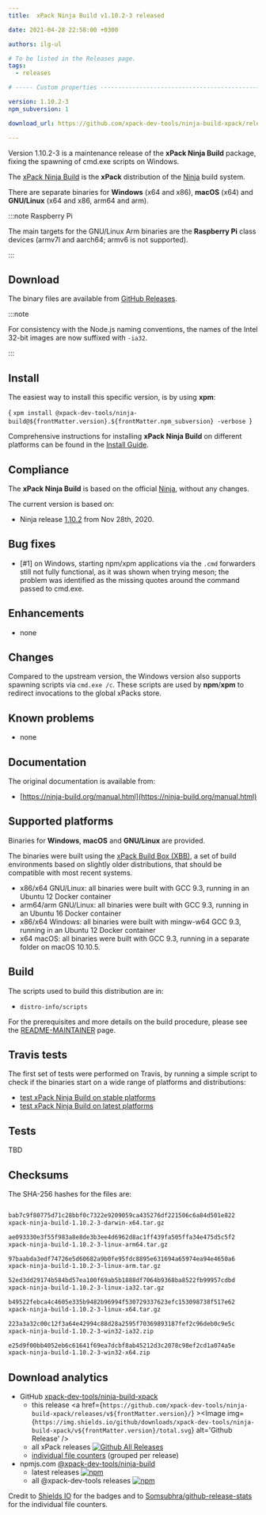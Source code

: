 ```yaml
---
title:  xPack Ninja Build v1.10.2-3 released

date: 2021-04-28 22:58:00 +0300

authors: ilg-ul

# To be listed in the Releases page.
tags:
  - releases

# ----- Custom properties -----------------------------------------------------

version: 1.10.2-3
npm_subversion: 1

download_url: https://github.com/xpack-dev-tools/ninja-build-xpack/releases/tag/v1.10.2-3/

---
```


Version 1.10.2-3 is a maintenance release of the **xPack Ninja Build** package, fixing the spawning of cmd.exe scripts on Windows.

<!-- truncate -->


The [xPack Ninja Build](https://xpack-dev-tools.github.io/ninja-build-xpack)
is the **xPack** distribution of the
[Ninja](https://ninja-build.org) build system.

There are separate binaries for **Windows** (x64 and x86),
**macOS** (x64) and **GNU/Linux** (x64 and x86, arm64 and arm).

:::note Raspberry Pi

The main targets for the GNU/Linux Arm
binaries are the **Raspberry Pi** class devices (armv7l and aarch64;
armv6 is not supported).

:::

## Download

The binary files are available from <a href={frontMatter.download_url}>GitHub Releases</a>.

:::note

For consistency with the Node.js naming conventions, the names of the Intel 32-bit images are now suffixed with `-ia32`.

:::

## Install

The easiest way to install this specific version, is by using **xpm**:

<CodeBlock language="console"> {
`xpm install @xpack-dev-tools/ninja-build@${frontMatter.version}.${frontMatter.npm_subversion} -verbose
`} </CodeBlock>

Comprehensive instructions for installing **xPack Ninja Build** on different platforms
can be found in the [Install Guide](/docs/install/).

## Compliance

The **xPack Ninja Build** is based on the official
[Ninja](https://ninja-build.org),
without any changes.

The current version is based on:

- Ninja release
[1.10.2](https://github.com/ninja-build/ninja/releases/tag/v1.10.1)
from Nov 28th, 2020.

## Bug fixes

- [#1] on Windows, starting npm/xpm applications via the `.cmd` forwarders
  still not fully functional, as it was shown when trying meson; the problem
  was identified as the missing quotes around the command passed to cmd.exe.

## Enhancements

- none

## Changes

Compared to the upstream version, the Windows version also supports
spawning scripts via `cmd.exe /c`. These scripts are used by **npm**/**xpm**
to redirect invocations to the global xPacks store.

## Known problems

- none

## Documentation

The original documentation is available from:

- [https://ninja-build.org/manual.html](https://ninja-build.org/manual.html)

## Supported platforms

Binaries for **Windows**, **macOS** and **GNU/Linux** are provided.

The binaries were built using the
[xPack Build Box (XBB)](https://github.com/xpack/xpack-build-box), a set
of build environments based on slightly older distributions, that should be
compatible with most recent systems.

- x86/x64 GNU/Linux: all binaries were built with GCC 9.3, running in an
  Ubuntu 12 Docker container
- arm64/arm GNU/Linux: all binaries were built with GCC 9.3, running in an
  Ubuntu 16 Docker container
- x86/x64 Windows: all binaries were built with mingw-w64 GCC 9.3, running in an
  Ubuntu 12 Docker container
- x64 macOS: all binaries were built with GCC 9.3, running in a separate
  folder on macOS 10.10.5.

## Build

The scripts used to build this distribution are in:

- `distro-info/scripts`

For the prerequisites and more details on the build procedure, please see the
[README-MAINTAINER](https://github.com/xpack-dev-tools/ninja-build-xpack/blob/xpack/README-MAINTAINER.md) page.

## Travis tests

The first set of tests were performed on Travis, by running
a simple script to check if the binaries start on a wide range of
platforms and distributions:

- [test xPack Ninja Build on stable platforms](https://travis-ci.com/github/xpack-dev-tools/ninja-build-xpack/builds/224429685)
- [test xPack Ninja Build on latest platforms](https://travis-ci.com/github/xpack-dev-tools/ninja-build-xpack/builds/224429690)

## Tests

TBD

## Checksums

The SHA-256 hashes for the files are:

```txt

bab7c9f80775d71c28bbf0c7322e9209059ca435276df221506c6a84d501e822
xpack-ninja-build-1.10.2-3-darwin-x64.tar.gz

ae093330e3f55f983a8e8de3b3ee4d6962d8ac1ff439fa505ffa34e475d5c5f2
xpack-ninja-build-1.10.2-3-linux-arm64.tar.gz

97baabda3edf74726e5d60682a9b0fe95fdc8895e631694a65974ea94e4650a6
xpack-ninja-build-1.10.2-3-linux-arm.tar.gz

52ed3dd29174b584bd57ea100f69ab5b1888df7064b9368ba8522fb99957cdbd
xpack-ninja-build-1.10.2-3-linux-ia32.tar.gz

b49522febca4c4605e335b9482b96994f530729337623efc153098738f517e62
xpack-ninja-build-1.10.2-3-linux-x64.tar.gz

223a3a32c00c12f3a64e42994c88d28a2595f70369893187fef2c96deb0c9e5c
xpack-ninja-build-1.10.2-3-win32-ia32.zip

e25d9f00bb4052eb6c61641f69ea7dcbf8ab45212d3c2078c98ef2cd1a074a5e
xpack-ninja-build-1.10.2-3-win32-x64.zip
```

## Download analytics

- GitHub [xpack-dev-tools/ninja-build-xpack](https://github.com/xpack-dev-tools/ninja-build-xpack/)
  - this release <a href={`https://github.com/xpack-dev-tools/ninja-build-xpack/releases/v${frontMatter.version}/`} ><Image img={`https://img.shields.io/github/downloads/xpack-dev-tools/ninja-build-xpack/v${frontMatter.version}/total.svg`} alt='Github Release' /></a>
  - all xPack releases [![Github All Releases](https://img.shields.io/github/downloads/xpack-dev-tools/ninja-build-xpack/total.svg)](https://github.com/xpack-dev-tools/ninja-build-xpack/releases/)
  - [individual file counters](https://somsubhra.github.io/github-release-stats/?username=xpack-dev-tools&repository=ninja-build-xpack) (grouped per release)
- npmjs.com [@xpack-dev-tools/ninja-build](https://www.npmjs.com/package/@xpack-dev-tools/ninja-build)
  - latest releases [![npm](https://img.shields.io/npm/dw/@xpack-dev-tools/ninja-build.svg)](https://www.npmjs.com/package/@xpack-dev-tools/ninja-build/)
  - all @xpack-dev-tools releases [![npm](https://img.shields.io/npm/dt/@xpack-dev-tools/ninja-build.svg)](https://www.npmjs.com/package/@xpack-dev-tools/ninja-build/)

Credit to [Shields IO](https://shields.io) for the badges and to
[Somsubhra/github-release-stats](https://github.com/Somsubhra/github-release-stats)
for the individual file counters.
